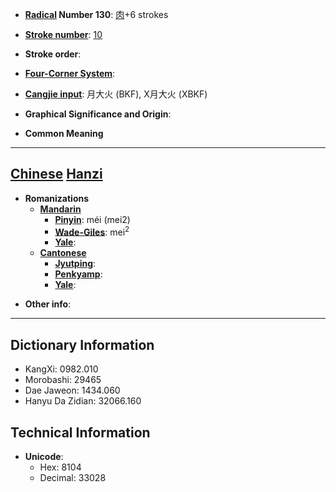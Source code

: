 * '''[[Wiktionary:Chinese radical index| Radical]] Number 130''': [[Wiktionary:Chinese radical index 肉|肉]]+6 strokes

* '''[[Wiktionary:Chinese total strokes index|Stroke number]]''': [[Wiktionary:Chinese total strokes index 10|10]]

* '''Stroke order''': 

* '''[[Wiktionary:Chinese four corner index|Four-Corner System]]''': 

* '''[[Wiktionary:Chinese Cangjie index|Cangjie input]]''': 月大火 (BKF), X月大火 (XBKF)

* '''Graphical Significance and Origin''': 

* '''Common Meaning'''

----

== [[Chinese]] [[Hanzi]] ==

* '''Romanizations'''
** '''[[Mandarin]]'''
*** '''[[Pinyin]]''': méi (mei2)
*** '''[[Wade-Giles]]''': mei<sup>2</sup>
*** '''[[Yale]]''': 
** '''[[Cantonese]]'''
*** '''[[Jyutping]]''':
*** '''[[Penkyamp]]''': 
*** '''[[Yale]]''': 

* '''Other info''': 

----

== Dictionary Information ==

* KangXi: 0982.010
* Morobashi: 29465
* Dae Jaweon: 1434.060
* Hanyu Da Zidian: 32066.160

== Technical Information ==

* '''Unicode''':
** Hex: 8104
** Decimal: 33028